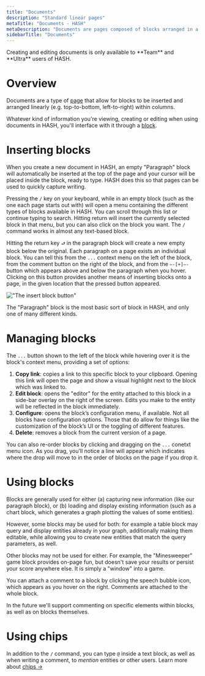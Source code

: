 ```yaml
---
title: "Documents"
description: "Standard linear pages"
metaTitle: "Documents - HASH"
metaDescription: "Documents are pages composed of blocks arranged in a fixed, linear order. In English this is top-to-bottom and left-to-right, but in other languages this may vary."
sidebarTitle: "Documents"
---
```


<Callout style="information" type="coming-soon">
  Creating and editing documents is only available to **Team** and **Ultra** users of HASH.
</Callout>

# Overview

Documents are a type of [page](/guide/pages) that allow for blocks to be inserted and arranged linearly (e.g. top-to-bottom, left-to-right) within columns.

Whatever kind of information you're viewing, creating or editing when using documents in HASH, you'll interface with it through a [block](/guides/pages/blocks).

# Inserting blocks

When you create a new document in HASH, an empty "Paragraph" block will automatically be inserted at the top of the page and your cursor will be placed inside the block, ready to type. HASH does this so that pages can be used to quickly capture writing.

Pressing the `/` key on your keyboard, while in an empty block (such as the one each page starts out with) will open a menu containing the different types of blocks available in HASH. You can scroll through this list or continue typing to search. Hitting return will insert the currently selected block in that menu, but you can also click on the block you want. The `/` command works in almost any text-based block.

Hitting the return key `⮐` in the paragraph block will create a new empty block below the original. Each paragraph on a page exists an individual block. You can tell this from the `...` context menu on the left of the block, from the comment button on the right of the block, and from the `—-[+]—-` button which appears above and below the paragraph when you hover. Clicking on this button provides another means of inserting blocks onto a page, in the given location that the pressed button appeared.

!["The insert block button"](https://hash.ai/cdn-cgi/imagedelivery/EipKtqu98OotgfhvKf6Eew/d54cea75-8635-415c-ffa3-163990c6f200/public)

The "Paragraph" block is the most basic sort of block in HASH, and only one of many different kinds.

# Managing blocks

The `...` button shown to the left of the block while hovering over it is the block's context menu, providing a set of options:

1. **Copy link**: copies a link to this specific block to your clipboard. Opening this link will open the page and show a visual highlight next to the block which was linked to.
1. **Edit block**: opens the "editor" for the entity attached to this block in a side-bar overlay on the right of the screen. Edits you make to the entity will be reflected in the block immediately.
1. **Configure**: opens the block’s configuration menu, if available. Not all blocks have configuration options. Those that do allow for things like the customization of the block’s UI or the toggling of different features.
1. **Delete**: removes a block from the current version of a page.

You can also re-order blocks by clicking and dragging on the `...` conetxt menu icon. As you drag, you’ll notice a line will appear which indicates where the drop will move to in the order of blocks on the page if you drop it.

# Using blocks

Blocks are generally used for either (a) capturing new information (like our paragraph block), or (b) loading and display existing information (such as a chart block, which generates a graph plotting the values of some entities).

However, some blocks may be used for both: for example a table block may query and display entities already in your graph, additionally making them editable, while allowing you to create new entities that match the query parameters, as well.

Other blocks may not be used for either. For example, the "Minesweeper" game block provides on-page fun, but doesn't save your results or persist your score anywhere else. It is simply a "window" into a game.

You can attach a comment to a block by clicking the speech bubble icon, which appears as you hover on the right. Comments are attached to the whole block.

<Callout style="information" type="coming-soon">
  In the future we'll support commenting on specific elements within blocks, as well as on blocks themselves.
</Callout> 

# Using chips

In addition to the `/` command, you can type `@` inside a text block, as well as when writing a comment, to _mention_ entities or other users. Learn more about [chips ->](/guide/pages/chips)